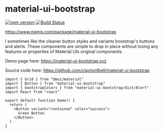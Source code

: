
# material-ui-bootstrap

[![npm version](https://badge.fury.io/js/material-ui-bootstrap.svg)](https://badge.fury.io/js/material-ui-bootstrap)
[![Build Status](https://travis-ci.org/claytonfbell/material-ui-bootstrap.svg?branch=master)](https://travis-ci.org/claytonfbell/material-ui-bootstrap)

https://www.npmjs.com/package/material-ui-bootstrap

I sometimes like the cleaner button styles and variants bootstrap's buttons and alerts. These components are simple to drop in place without losing any features or properties of Material UIs original components.

Demo page here: <https://material-ui-bootstrap.xyz>

Source code here: <https://github.com/claytonfbell/material-ui-bootstrap>

<Spacer size="large" />
<Demo />
<Spacer size="large" />

```tsx
import { Grid } from "@mui/material"
import { Button } from "material-ui-bootstrap"
import { bootstrapColors } from "material-ui-bootstrap/dist/Alert"
import React from "react"

export default function Demo() {
  return (
    <Button variant="contained" color="success">
      Green Button
    </Button>
  )
}
```
